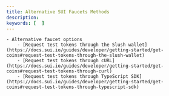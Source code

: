```yaml
---
title: Alternative SUI Faucets Methods
description: 
keywords: [  ]
---
```




    - Alternative faucet options
        - [Request test tokens through the Slush wallet](https://docs.sui.io/guides/developer/getting-started/get-coins#request-test-tokens-through-the-slush-wallet)
        - [Request test tokens through cURL](https://docs.sui.io/guides/developer/getting-started/get-coins#request-test-tokens-through-curl)
        - [Request test tokens through TypeScript SDK](https://docs.sui.io/guides/developer/getting-started/get-coins#request-test-tokens-through-typescript-sdk)